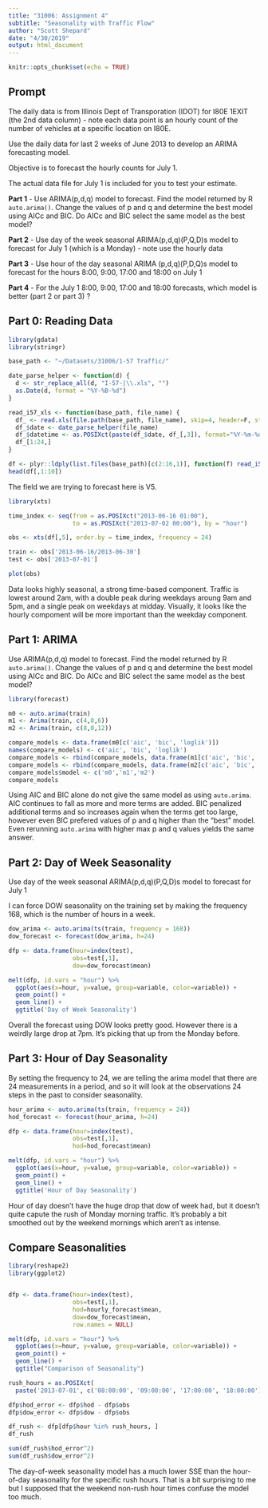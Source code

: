```yaml
---
title: "31006: Assignment 4"
subtitle: "Seasonality with Traffic Flow"
author: "Scott Shepard"
date: "4/30/2019"
output: html_document
---
```


```r
knitr::opts_chunk$set(echo = TRUE)
```

## Prompt

The daily data is from Illinois Dept of Transporation (IDOT) for I80E 1EXIT 
(the 2nd data column) - note each data point is an hourly count of the number 
of vehicles at a specific location on I80E.

Use the daily data for last 2 weeks of June 2013 to develop an 
ARIMA forecasting model.

Objective is to forecast the hourly counts for July 1.

The actual data file for July 1 is included for you to test your estimate.

**Part 1** - Use ARIMA(p,d,q) model to forecast. 
Find the model returned by R `auto.arima()`. 
Change the values of p and q and determine the best model using AICc and BIC. 
Do AICc and BIC select the same model as the best model?

**Part 2** - Use day of the week seasonal ARIMA(p,d,q)(P,Q,D)s model to 
forecast for July 1 (which is a Monday) - note use the hourly data

**Part 3** - Use hour of the day seasonal ARIMA (p,d,q)(P,D,Q)s model to 
forecast for the hours 8:00, 9:00, 17:00 and 18:00 on July 1

**Part 4** - For the July 1 8:00, 9:00, 17:00 and 18:00 forecasts, 
which model is better (part 2 or part 3) ?

## Part 0: Reading Data 

```r
library(gdata)
library(stringr)

base_path <- "~/Datasets/31006/1-57 Traffic/"

date_parse_helper <- function(d) {
  d <- str_replace_all(d, "I-57-|\\.xls", "")
  as.Date(d, format = "%Y-%B-%d")
}

read_i57_xls <- function(base_path, file_name) {
  df_ <- read.xls(file.path(base_path, file_name), skip=4, header=F, stringsAsFactors=F)
  df_$date <- date_parse_helper(file_name)
  df_$datetime <- as.POSIXct(paste(df_$date, df_[,3]), format="%Y-%m-%d %H:%M")
  df_[1:24,]
}

df <- plyr::ldply(list.files(base_path)[c(2:16,1)], function(f) read_i57_xls(base_path, f))
head(df[,1:10])
```

The field we are trying to forecast here is V5.

```r
library(xts)

time_index <- seq(from = as.POSIXct("2013-06-16 01:00"), 
                  to = as.POSIXct("2013-07-02 00:00"), by = "hour")

obs <- xts(df[,5], order.by = time_index, frequency = 24)

train <- obs['2013-06-16/2013-06-30']
test <- obs['2013-07-01']

plot(obs)
```

Data looks highly seasonal, a strong time-based component. Traffic is lowest
around 2am, with a double peak during weekdays aroung 9am and 5pm, and a
single peak on weekdays at midday. Visually, it looks like the hourly 
compoment will be more important than the weekday component.

## Part 1: ARIMA

Use ARIMA(p,d,q) model to forecast. Find the model returned by R `auto.arima()`. 
Change the values of p and q and determine the best model using AICc and BIC. 
Do AICc and BIC select the same model as the best model?

```r
library(forecast)

m0 <- auto.arima(train)
m1 <- Arima(train, c(4,0,6))
m2 <- Arima(train, c(8,0,12))

compare_models <- data.frame(m0[c('aic', 'bic', 'loglik')])
names(compare_models) <- c('aic', 'bic', 'loglik')
compare_models <- rbind(compare_models, data.frame(m1[c('aic', 'bic', 'loglik')]))
compare_models <- rbind(compare_models, data.frame(m2[c('aic', 'bic', 'loglik')]))
compare_models$model <- c('m0','m1','m2')
compare_models
```

Using AIC and BIC alone do not give the same model as using `auto.arima`. AIC 
continues to fall as more and more terms are added. BIC penalized additional
terms and so increases again when the terms get too large, however even BIC
prefered values of p and q higher than the "best" model. Even rerunning
`auto.arima` with higher max p and q values yields the same answer.

## Part 2: Day of Week Seasonality

Use day of the week seasonal ARIMA(p,d,q)(P,Q,D)s model to forecast for July 1

I can force DOW seasonality on the training set by making the frequency 168, which is the number of hours in a week.

```r
dow_arima <- auto.arima(ts(train, frequency = 168))
dow_forecast <- forecast(dow_arima, h=24)

dfp <- data.frame(hour=index(test),
                  obs=test[,1], 
                  dow=dow_forecast$mean)

melt(dfp, id.vars = "hour") %>% 
  ggplot(aes(x=hour, y=value, group=variable, color=variable)) + 
  geom_point() + 
  geom_line() +
  ggtitle('Day of Week Seasonality')
```

Overall the forecast using DOW looks pretty good. However there is a 
weirdly large drop at 7pm. It's picking that up from the Monday
before.

## Part 3: Hour of Day Seasonality

By setting the frequency to 24, we are telling the arima model that 
there are 24 measurements in a period, and so it will look at the
observations 24 steps in the past to consider seasonality.

```r
hour_arima <- auto.arima(ts(train, frequency = 24))
hod_forecast <- forecast(hour_arima, h=24)

dfp <- data.frame(hour=index(test),
                  obs=test[,1], 
                  hod=hod_forecast$mean)

melt(dfp, id.vars = "hour") %>% 
  ggplot(aes(x=hour, y=value, group=variable, color=variable)) + 
  geom_point() + 
  geom_line() + 
  ggtitle('Hour of Day Seasonality')
```

Hour of day doesn't have the huge drop that dow of week had, but
it doesn't quite capute the rush of Monday morning traffic. It's 
probably a bit smoothed out by the weekend mornings which aren't
as intense.

## Compare Seasonalities

```r
library(reshape2)
library(ggplot2)


dfp <- data.frame(hour=index(test),
                  obs=test[,1], 
                  hod=hourly_forecast$mean,
                  dow=dow_forecast$mean, 
                  row.names = NULL)

melt(dfp, id.vars = "hour") %>% 
  ggplot(aes(x=hour, y=value, group=variable, color=variable)) + 
  geom_point() + 
  geom_line() + 
  ggtitle("Comparison of Seasonality")
```


```r
rush_hours = as.POSIXct(
  paste('2013-07-01', c('08:00:00', '09:00:00', '17:00:00', '18:00:00')))

dfp$hod_error <- dfp$hod - dfp$obs
dfp$dow_error <- dfp$dow - dfp$obs

df_rush <- dfp[dfp$hour %in% rush_hours, ]
df_rush
```

```r
sum(df_rush$hod_error^2)
sum(df_rush$dow_error^2)
```

The day-of-week seasonality model has a much lower SSE than the hour-of-day
seasonality for the specific rush hours. That is a bit surprising to me but I supposed that the weekend non-rush hour times confuse the model too much.
